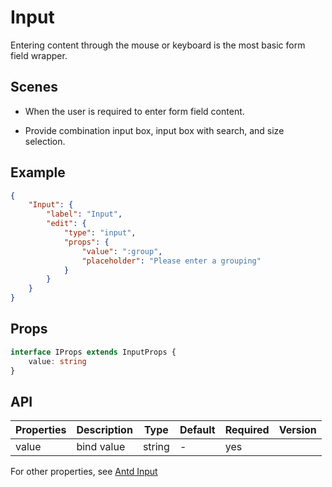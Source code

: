 # Input

Entering content through the mouse or keyboard is the most basic form field wrapper.

## Scenes

- When the user is required to enter form field content.

- Provide combination input box, input box with search, and size selection.

## Example

```json
{
	"Input": {
		"label": "Input",
		"edit": {
			"type": "input",
			"props": {
				"value": ":group",
				"placeholder": "Please enter a grouping"
			}
		}
	}
}
```

## Props

```ts
interface IProps extends InputProps {
	value: string
}
```

## API

| Properties | Description | Type   | Default | Required | Version |
| ---------- | ----------- | ------ | ------- | -------- | ------- |
| value      | bind value  | string | -       | yes      |         |

For other properties, see [Antd Input](https://ant.design/components/input/)
